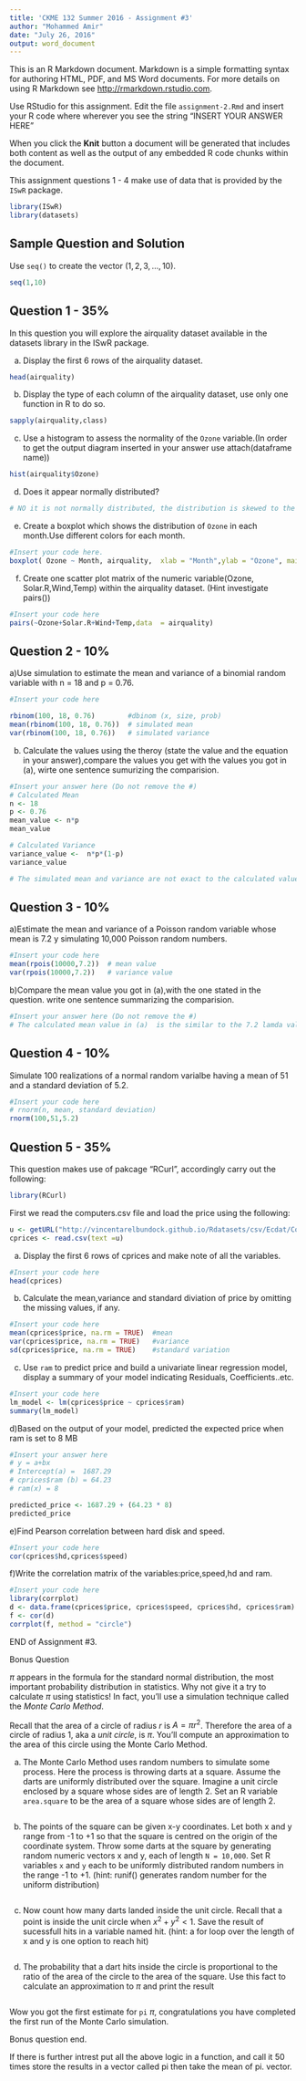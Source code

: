 ```yaml
---
title: 'CKME 132 Summer 2016 - Assignment #3'
author: "Mohammed Amir"
date: "July 26, 2016"
output: word_document
---
```


This is an R Markdown document. Markdown is a simple formatting syntax for authoring HTML, PDF, and MS Word documents. For more details on using R Markdown see <http://rmarkdown.rstudio.com>.

Use RStudio for this assignment. 
Edit the file `assignment-2.Rmd` and insert your R code where wherever you see the string "INSERT YOUR ANSWER HERE"

When you click the **Knit** button a document will be generated that includes both content as well as the output of any embedded R code chunks within the document. 

This assignment questions 1 - 4 make use of data that is provided by the
`ISwR` package.

```r
library(ISwR)
library(datasets)
```

## Sample Question and Solution

Use `seq()` to create the vector $(1,2,3,\ldots,10)$.

```r
seq(1,10)
```

## Question 1 -  35%

In this question you will explore the airquality dataset available in the datasets library in the ISwR package.


a) Display the first 6 rows of the airquality dataset.

```r
head(airquality)

```

b) Display the type of each column of the airquality dataset, use only one function in R to do so.

```r
sapply(airquality,class)

```

c) Use a histogram to assess the normality of the `Ozone` variable.(In order to get the output diagram inserted in your answer use attach(dataframe name)) 
```r
hist(airquality$Ozone)
```
d) Does it appear normally distributed? 
```r

# NO it is not normally distributed, the distribution is skewed to the right (Positive Skew)
```


e) Create a boxplot which shows the distribution of `Ozone` in each month.Use different colors for each month.

```r
#Insert your code here.
boxplot( Ozone ~ Month, airquality,  xlab = "Month",ylab = "Ozone", main = "Ozone over Month Graph",col = c("green","yellow","purple","Red","Blue"))
```

f) Create one scatter plot matrix of the numeric variable(Ozone, Solar.R,Wind,Temp) within the airquality dataset.
(Hint investigate pairs())

```r
#Insert your code here 
pairs(~Ozone+Solar.R+Wind+Temp,data  = airquality)

```



## Question 2 - 10%

a)Use simulation to estimate the mean and variance of a binomial random variable with n = 18 and p = 0.76. 


```r
#Insert your code here

rbinom(100, 18, 0.76)        #dbinom (x, size, prob)
mean(rbinom(100, 18, 0.76))  # simulated mean
var(rbinom(100, 18, 0.76))   # simulated variance
```

b) Calculate the values using the theroy (state the value and the equation in your answer),compare the values you get with the values you got in (a), wirte one sentence sumurizing the comparision.

```r
#Insert your answer here (Do not remove the #)
# Calculated Mean 
n <- 18
p <- 0.76
mean_value <- n*p
mean_value

# Calculated Variance 
variance_value <-  n*p*(1-p)
variance_value

# The simulated mean and variance are not exact to the calculated values because the sample # values are estimate values 
```

## Question 3  - 10%
a)Estimate the mean and variance of a Poisson random variable whose mean is 7.2 y simulating 10,000 Poisson random numbers.
```r
#Insert your code here
mean(rpois(10000,7.2))  # mean value
var(rpois(10000,7.2))   # variance value
```

b)Compare the mean value you got in (a),with the one stated in the question. write one sentence summarizing the comparision.

```r
#Insert your answer here (Do not remove the #)
# The calculated mean value in (a)  is the similar to the 7.2 lamda value given
```
## Question 4  - 10%
Simulate 100 realizations of a normal random varialbe having a mean of 51 and a standard deviation of 5.2.
```r
#Insert your code here
# rnorm(n, mean, standard deviation)
rnorm(100,51,5.2)

```

## Question 5 - 35%
This question makes use of pakcage "RCurl", accordingly carry out the following:
```r
library(RCurl) 
```
First we read the computers.csv file and load the price using the following: 
```r
u <- getURL("http://vincentarelbundock.github.io/Rdatasets/csv/Ecdat/Computers.csv")
cprices <- read.csv(text =u)
```
 a) Display the first 6 rows of cprices and make note of all the variables.
```r
#Insert your code here
head(cprices)
```
b) Calculate the mean,variance and standard diviation of price by omitting the missing values, if any.
```r
#Insert your code here
mean(cprices$price, na.rm = TRUE)  #mean
var(cprices$price, na.rm = TRUE)   #variance
sd(cprices$price, na.rm = TRUE)    #standard variation

```
c) Use `ram` to predict price and build a univariate linear regression model, display a summary of your model indicating Residuals, Coefficients..etc.
```r
#Insert your code here
lm_model <- lm(cprices$price ~ cprices$ram)
summary(lm_model)


```
d)Based on the output of your model, predicted the expected price when ram is set to 8 MB
```r
#Insert your answer here
# y = a+bx
# Intercept(a) =  1687.29
# cprices$ram (b) = 64.23
# ram(x) = 8

predicted_price <- 1687.29 + (64.23 * 8)
predicted_price

```


e)Find Pearson correlation between hard disk and speed.
```r
#Insert your code here
cor(cprices$hd,cprices$speed)
```
f)Write the correlation matrix of the variables:price,speed,hd and ram.
```r
#Insert your code here
library(corrplot)
d <- data.frame(cprices$price, cprices$speed, cprices$hd, cprices$ram)
f <- cor(d)
corrplot(f, method = "circle")

```


END of Assignment #3.

Bonus Question 

$\pi$ appears in the formula for the standard normal distribution, the most important probability distribution in statistics. Why not give it a try to calculate $\pi$ using statistics! In fact, you'll use a simulation technique called the *Monte Carlo Method*.

Recall that the area of a circle of radius $r$ is $A = \pi r^2$. Therefore the area of a circle of radius 1, aka a *unit circle*, is $\pi$. You'll compute an approximation to the area of this circle using the Monte Carlo Method.

a) The Monte Carlo Method uses random numbers to simulate some process. Here the process is throwing darts at a square. Assume the darts are uniformly distributed over the square. Imagine a unit circle enclosed by a square whose sides are of length 2. Set an R variable `area.square` to be the area of a square whose sides are of length 2.

```r

```
b) The points of the square can be given x-y coordinates. Let both x and y range from -1 to +1 so that the square is centred on the origin of the coordinate system. Throw some darts at the square by generating random numeric vectors x and y, each of length `N = 10,000`. Set R variables `x` and `y` each to be uniformly distributed random numbers in the range -1 to +1.
(hint: runif() generates random number for the uniform distribution)
```r

```
c) Now count how many darts landed inside the unit circle. Recall that a point is inside the unit circle when $x^2 + y^2 < 1$. Save the result of sucessfull hits in a variable named hit. 
(hint: a for loop over the length of x and y is one option to reach hit)
```r

```
d) The probability that a dart hits inside the circle is proportional to the ratio of the area of the circle to the area of the square. Use this fact to calculate an approximation to $\pi$ and print the result
```r

```
Wow you got the first estimate for `pi` $\pi$, congratulations you have completed the first run of the Monte Carlo simulation.


Bonus question end.

If there is further intrest put all the above logic in a function, and call it 50 times store the results in a vector called pi then take the mean of pi. vector. 
